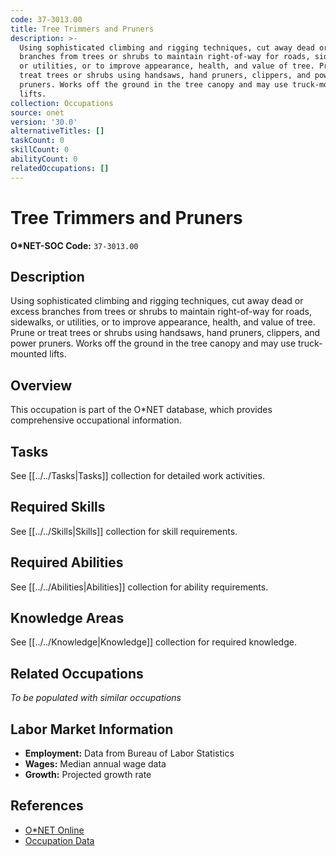 ```yaml
---
code: 37-3013.00
title: Tree Trimmers and Pruners
description: >-
  Using sophisticated climbing and rigging techniques, cut away dead or excess
  branches from trees or shrubs to maintain right-of-way for roads, sidewalks,
  or utilities, or to improve appearance, health, and value of tree. Prune or
  treat trees or shrubs using handsaws, hand pruners, clippers, and power
  pruners. Works off the ground in the tree canopy and may use truck-mounted
  lifts.
collection: Occupations
source: onet
version: '30.0'
alternativeTitles: []
taskCount: 0
skillCount: 0
abilityCount: 0
relatedOccupations: []
---
```

# Tree Trimmers and Pruners

**O*NET-SOC Code:** `37-3013.00`

## Description

Using sophisticated climbing and rigging techniques, cut away dead or excess branches from trees or shrubs to maintain right-of-way for roads, sidewalks, or utilities, or to improve appearance, health, and value of tree. Prune or treat trees or shrubs using handsaws, hand pruners, clippers, and power pruners. Works off the ground in the tree canopy and may use truck-mounted lifts.

## Overview

This occupation is part of the O*NET database, which provides comprehensive occupational information.

## Tasks

See [[../../Tasks|Tasks]] collection for detailed work activities.

## Required Skills

See [[../../Skills|Skills]] collection for skill requirements.

## Required Abilities

See [[../../Abilities|Abilities]] collection for ability requirements.

## Knowledge Areas

See [[../../Knowledge|Knowledge]] collection for required knowledge.

## Related Occupations

*To be populated with similar occupations*

## Labor Market Information

- **Employment:** Data from Bureau of Labor Statistics
- **Wages:** Median annual wage data
- **Growth:** Projected growth rate

## References

- [O*NET Online](https://www.onetonline.org/link/summary/37-3013.00)
- [Occupation Data](https://www.onetcenter.org/)
